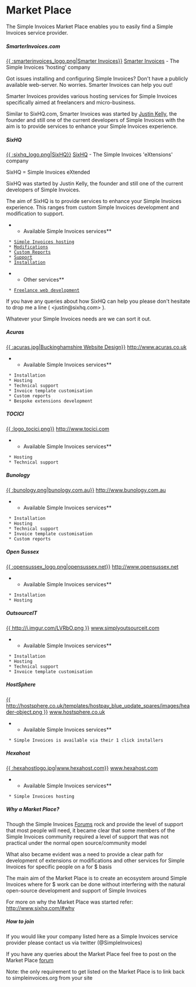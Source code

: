 = Market Place=

The Simple Invoices Market Place enables you to easily find a Simple Invoices service provider.
===== SmarterInvoices.com =====
[[http://www.smarterinvoices.com|{{ :smarterinvoices_logo.png|Smarter Invoices}}]]
[[http://www.smarterinvoices.com|Smarter Invoices]] - The Simple Invoices 'hosting' company

Got issues installing and configuring Simple Invoices? Don't have a publicly available web-server. No worries. Smarter Invoices can help you out! 

Smarter Invoices provides various hosting services for Simple Invoices specifically aimed at freelancers and micro-business.

Similar to SixHQ.com, Smarter Invoices was started by [[people/justin|Justin Kelly]], the founder and still one of the current developers of Simple Invoices with the aim is to provide services to enhance your Simple Invoices experience. 

===== SixHQ  =====
[[http://www.sixhq.com|{{ :sixhq_logo.png|SixHQ}}]]
[[http://www.sixhq.com|SixHQ]] - The Simple Invoices 'eXtensions' company

SixHQ = Simple Invoices eXtended

SixHQ was started by Justin Kelly, the founder and still one of the current developers of Simple Invoices.

The aim of SixHQ is to provide services to enhance your Simple Invoices experience. This ranges from custom Simple Invoices development and modification to support.

** Available Simple Invoices services** 
  * [[http://sixhq.com/hosting|Simple Invoices hosting]]
  * [[http://sixhq.com/modifications|Modifications]]
  * [[http://sixhq.com/custom_reports|Custom Reports]]
  * [[http://sixhq.com/support|Support]]
  * [[http://sixhq.com/installation|Installation]]

**Other services**

  * [[http://sixhq.com/web_development|Freelance web development]]

If you have any queries about how SixHQ can help you please don't hesitate to drop me a line ( <justin@sixhq.com> ).

Whatever your Simple Invoices needs are we can sort it out.
===== Acuras  =====
[[http://www.acuras.co.uk/|{{ :acuras.jpg|Buckinghamshire Website Design}}]]
[[http://www.acuras.co.uk/|http://www.acuras.co.uk]]

** Available Simple Invoices services** 
  * Installation
  * Hosting
  * Technical support
  * Invoice template customisation
  * Custom reports
  * Bespoke extensions development

===== TOCICI =====
[[http://www.tocici.com/|{{ :logo_tocici.png}}]]
[[http://www.tocici.com/|http://www.tocici.com]]

** Available Simple Invoices services** 
  * Hosting
  * Technical support

===== Bunology  =====
[[http://www.bunology.com.au/|{{ :bunology.png|bunology.com.au}}]]
[[http://www.bunology.com.au/|http://www.bunology.com.au]]

** Available Simple Invoices services** 
  * Installation
  * Hosting
  * Technical support
  * Invoice template customisation
  * Custom reports

===== Open Sussex  =====
[[http://www.opensussex.net/|{{ :opensussex_logo.png|opensussex.net}}]]
[[http://www.opensussex.net/|http://www.opensussex.net]]

** Available Simple Invoices services** 
  * Installation
  * Hosting
===== OutsourceIT  =====
[[http://www.simplyoutsourceit.com/solutions-SimpleInvoices.html|{{ http://i.imgur.com/LVRbO.png
}}]]
[[http://www.simplyoutsourceit.com/solutions-SimpleInvoices.html|www.simplyoutsourceit.com]]

** Available Simple Invoices services** 
  * Installation
  * Hosting
  * Technical support
  * Invoice template customisation
===== HostSphere  =====
[[http://hostsphere.co.uk/news/item/15-new-one-click-installers-6-of-them|{{ http://hostsphere.co.uk/templates/hostpay_blue_update_spares/images/header-object.png
}}]]
[[http://hostsphere.co.uk/news/item/15-new-one-click-installers-6-of-them|www.hostsphere.co.uk]]

** Available Simple Invoices services** 
  * Simple Invoices is available via their 1 click installers

===== Hexahost =====

[[http://hexahost.com/simpleinvoices-web-hosting|{{ :hexahostlogo.jpg|www.hexahost.com}}]]
[[http://hexahost.com/simpleinvoices-web-hosting|www.hexahost.com]]

** Available Simple Invoices services** 
  * Simple Invoices hosting


===== Why a Market Place? =====


Though the Simple Invoices [[http://www.simpleinvoices.org/forum|Forums]] rock and provide the level of support that most people will need, it became clear that some members of the Simple Invoices community required a level of support that was not practical under the normal open source/community model

What also became evident was a need to provide a clear path for development of extensions or modifications and other services for Simple Invoices for specific people on a for $ basis

The main aim of the Market Place is to create an ecosystem around Simple Invoices where for $ work can be done without interfering with the natural open-source development and support of Simple Invoices

For more on why the Market Place was started refer: http://www.sixhq.com/#why
===== How to join =====


If you would like your company listed here as a Simple Invoices service provider please contact us via twitter (@SimpleInvoices)

If you have any queries about the Market Place feel free to post on the Market Place [[http://simpleinvoices.org/forum/9/|forum]]

Note: the only requirement to get listed on the Market Place is to link back to simpleinvoices.org from your site